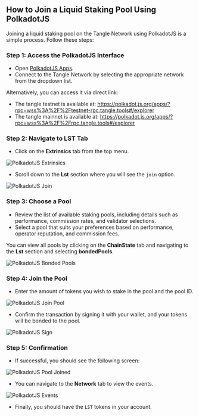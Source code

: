 ## How to Join a Liquid Staking Pool Using PolkadotJS

Joining a liquid staking pool on the Tangle Network using PolkadotJS is a simple process. Follow these steps:

### Step 1: Access the PolkadotJS Interface

- Open [PolkadotJS Apps](https://polkadot.js.org/apps/).
- Connect to the Tangle Network by selecting the appropriate network from the dropdown list.

Alternatively, you can access it via direct link:

- The tangle testnet is available at: https://polkadot.js.org/apps/?rpc=wss%3A%2F%2Ftestnet-rpc.tangle.tools#/explorer
- The tangle mainnet is available at: https://polkadot.js.org/apps/?rpc=wss%3A%2F%2Frpc.tangle.tools#/explorer


### Step 2: Navigate to LST Tab

- Click on the **Extrinsics** tab from the top menu.

![PolkadotJS Extrinsics](./images/extrinsic.png)

- Scroll down to the **Lst** section where you will see the `join` option.

![PolkadotJS Join](./images/join.png)

### Step 3: Choose a Pool

- Review the list of available staking pools, including details such as performance, commission rates, and validator selections.
- Select a pool that suits your preferences based on performance, operator reputation, and commission fees.

You can view all pools by clicking on the **ChainState** tab and navigating to the **Lst** section and selecting **bondedPools**.

![PolkadotJS Bonded Pools](./images/bondedpools.png)

### Step 4: Join the Pool

- Enter the amount of tokens you wish to stake in the pool and the pool ID.

![PolkadotJS Join Pool](./images/lst-join.png)

- Confirm the transaction by signing it with your wallet, and your tokens will be bonded to the pool.

![PolkadotJS Sign](./images/sign.png)

### Step 5: Confirmation

- If successful, you should see the following screen:

![PolkadotJS Pool Joined](./images/success.png)

- You can navigate to the **Network** tab to view the events.

![PolkadotJS Events](./images/events.png)

- Finally, you should have the `LST` tokens in your account.
